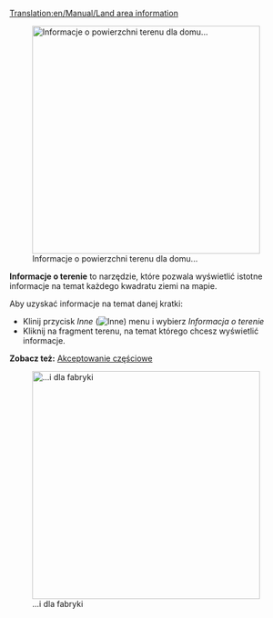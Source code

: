 [[Translation:en/Manual/Land area information]]


[[File:pl/Houses accept.png|400px|thumb|Informacje o powierzchni terenu dla domu...]]

'''Informacje o terenie''' to narzędzie, które pozwala wyświetlić istotne informacje na temat każdego kwadratu ziemi na mapie.

Aby uzyskać informacje na temat danej kratki:

*Klinij przycisk ''Inne'' ([[File:en/Manual html 51cda05b.png|Inne]]) menu i wybierz ''Informacja o terenie''
*Kliknij na fragment terenu, na temat którego chcesz wyświetlić informacje.

'''Zobacz też:''' [[pl/Domy#Akceptowanie częściowe|Akceptowanie częściowe]]

[[File:pl/Informacja o terenie.png|400px|thumb|...i dla fabryki]]